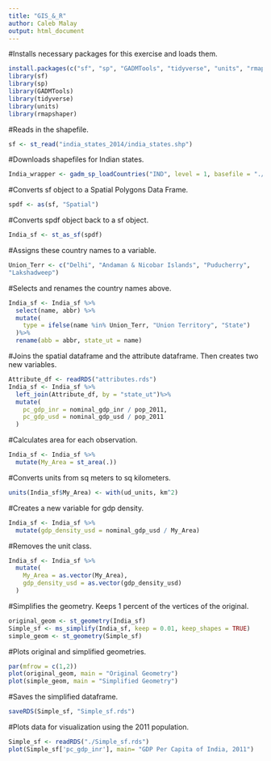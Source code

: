 ---
title: "GIS_&_R"
author: Caleb Malay 
output: html_document
---

#Installs necessary packages for this exercise and loads them.
```{r}
install.packages(c("sf", "sp", "GADMTools", "tidyverse", "units", "rmapshaper"))
library(sf)
library(sp)
library(GADMTools)
library(tidyverse)
library(units)
library(rmapshaper)
```

#Reads in the shapefile.
```{r}
sf <- st_read("india_states_2014/india_states.shp")
```

#Downloads shapefiles for Indian states. 
```{r}
India_wrapper <- gadm_sp_loadCountries("IND", level = 1, basefile = "./attributes.rds")
```

#Converts sf object to a Spatial Polygons Data Frame.
```{r}
spdf <- as(sf, "Spatial")
```

#Converts spdf object back to a sf object.
```{r}
India_sf <- st_as_sf(spdf)
```

#Assigns these country names to a variable.
```{r}
Union_Terr <- c("Delhi", "Andaman & Nicobar Islands", "Puducherry",
"Lakshadweep")
```

#Selects and renames the country names above. 
```{r}
India_sf <- India_sf %>%
  select(name, abbr) %>%
  mutate(
    type = ifelse(name %in% Union_Terr, "Union Territory", "State")
  )%>%
  rename(abb = abbr, state_ut = name)
```


#Joins the spatial dataframe and the attribute dataframe. Then creates two new variables. 
```{r}
Attribute_df <- readRDS("attributes.rds")
India_sf <- India_sf %>%
  left_join(Attribute_df, by = "state_ut")%>%
  mutate(
    pc_gdp_inr = nominal_gdp_inr / pop_2011,
    pc_gdp_usd = nominal_gdp_usd / pop_2011
  )
```

#Calculates area for each observation. 
```{r}
India_sf <- India_sf %>%
  mutate(My_Area = st_area(.))
```

#Converts units from sq meters to sq kilometers. 
```{r}
units(India_sf$My_Area) <- with(ud_units, km^2)
```

#Creates a new variable for gdp density. 
```{r}
India_sf <- India_sf %>% 
  mutate(gdp_density_usd = nominal_gdp_usd / My_Area)
```

#Removes the unit class. 
```{r}
India_sf <- India_sf %>%
  mutate(
    My_Area = as.vector(My_Area),
    gdp_density_usd = as.vector(gdp_density_usd)
  )
```

#Simplifies the geometry. Keeps 1 percent of the vertices of the original.
```{r}
original_geom <- st_geometry(India_sf)
Simple_sf <- ms_simplify(India_sf, keep = 0.01, keep_shapes = TRUE)
simple_geom <- st_geometry(Simple_sf)
```

#Plots original and simplified geometries. 
```{r}
par(mfrow = c(1,2))
plot(original_geom, main = "Original Geometry")
plot(simple_geom, main = "Simplified Geometry")
```

#Saves the simplified dataframe.
```{r}
saveRDS(Simple_sf, "Simple_sf.rds")
```

#Plots data for visualization using the 2011 population. 
```{r}
Simple_sf <- readRDS("./Simple_sf.rds")
plot(Simple_sf['pc_gdp_inr'], main= "GDP Per Capita of India, 2011")
```
